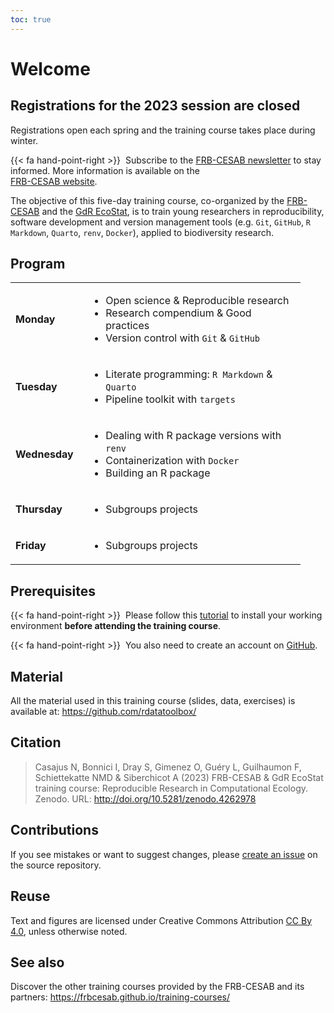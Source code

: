 ```yaml
---
toc: true
---
```


# Welcome {.unnumbered}

::: {.callout-note}
## Registrations for the 2023 session are closed

Registrations open each spring and the training course takes place during winter. 

{{< fa hand-point-right >}}&nbsp; Subscribe to the 
[FRB-CESAB newsletter](https://www.fondationbiodiversite.fr/en/newsletter/) 
to stay informed. More information is available on the  
[FRB-CESAB website](https://www.fondationbiodiversite.fr/en/the-frb-in-action/programs-and-projects/le-cesab/develop-skills/best-practice-for-reproducible-research-in-computational-ecology/).
:::



The objective of this five-day training course, co-organized by the 
[FRB-CESAB](https://www.fondationbiodiversite.fr/en/about-the-foundation/le-cesab/)
and the
[GdR EcoStat](https://sites.google.com/site/gdrecostat/), 
is to train young researchers in reproducibility, software development and 
version management tools (e.g. `Git`, `GitHub`, `R Markdown`, `Quarto`, `renv`, `Docker`), 
applied to biodiversity research.


## Program {.unnumbered}

+---------------+-------------------------------------------------+
| **Monday**    | - Open science & Reproducible research          |
|               | - Research compendium & Good practices          |
|               | - Version control with `Git` & `GitHub`         |
+---------------+-------------------------------------------------+
| **Tuesday**   | - Literate programming: `R Markdown` & `Quarto` |
|               | - Pipeline toolkit with `targets`               |
+---------------+-------------------------------------------------+
| **Wednesday** | - Dealing with R package versions with `renv`   |
|               | - Containerization with `Docker`                |
|               | - Building an R package                         |
+---------------+-------------------------------------------------+
| **Thursday**  | - Subgroups projects                            |
+---------------+-------------------------------------------------+
| **Friday**    | - Subgroups projects                            |
+---------------+-------------------------------------------------+


## Prerequisites {.unnumbered}

{{< fa hand-point-right >}}&nbsp; Please follow this [tutorial](https://frbcesab.github.io/rsetup/) to install 
your working environment **before attending the training course**.

{{< fa hand-point-right >}}&nbsp; You also need to create an account on [GitHub](https://github.com/signup/).


## Material {.unnumbered}

All the material used in this training course (slides, data, exercises) is available at: <https://github.com/rdatatoolbox/>



## Citation {.unnumbered}

> Casajus N, Bonnici I, Dray S, Gimenez O, Guéry L, Guilhaumon F, Schiettekatte NMD 
& Siberchicot A (2023) 
FRB-CESAB & GdR EcoStat training course: Reproducible Research in Computational Ecology. 
Zenodo. URL: <http://doi.org/10.5281/zenodo.4262978>


## Contributions {.unnumbered}

If you see mistakes or want to suggest changes, please [create an issue](https://github.com/rdatatoolbox/rdatatoolbox.github.io/issues/new) on the source repository.


## Reuse {.unnumbered}

Text and figures are licensed under Creative Commons Attribution [CC By 4.0](https://creativecommons.org/licenses/by/4.0/), unless otherwise noted.


## See also {.unnumbered}


Discover the other training courses provided by the FRB-CESAB and its partners: <https://frbcesab.github.io/training-courses/>


